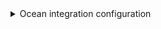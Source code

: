 <details>

<summary>Ocean integration configuration</summary>

```yaml showLineNumbers
resources:
  - kind: board
    selector:
      query: 'true'
    port:
      entity:
        mappings:
          identifier: .id | gsub(" "; "")
          title: .name
          blueprint: '"board"'
          properties:
            link: .url
          relations:
            project: .__project.id | gsub(" "; "")

```

</details>
